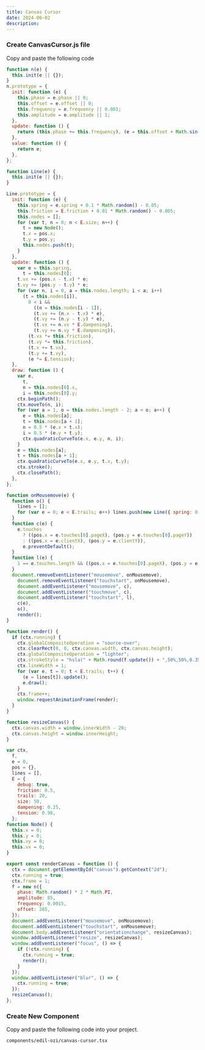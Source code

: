 ```yaml
---
title: Canvas Cursor
date: 2024-06-02
description:
---
```


<ComponentPreview name="canvas-cursor-demo" />

<Steps>

### Create CanvasCursor.js file

Copy and paste the following code

```js
function n(e) {
  this.init(e || {});
}
n.prototype = {
  init: function (e) {
    this.phase = e.phase || 0;
    this.offset = e.offset || 0;
    this.frequency = e.frequency || 0.001;
    this.amplitude = e.amplitude || 1;
  },
  update: function () {
    return (this.phase += this.frequency), (e = this.offset + Math.sin(this.phase) * this.amplitude);
  },
  value: function () {
    return e;
  },
};

function Line(e) {
  this.init(e || {});
}

Line.prototype = {
  init: function (e) {
    this.spring = e.spring + 0.1 * Math.random() - 0.05;
    this.friction = E.friction + 0.01 * Math.random() - 0.005;
    this.nodes = [];
    for (var t, n = 0; n < E.size; n++) {
      t = new Node();
      t.x = pos.x;
      t.y = pos.y;
      this.nodes.push(t);
    }
  },
  update: function () {
    var e = this.spring,
      t = this.nodes[0];
    t.vx += (pos.x - t.x) * e;
    t.vy += (pos.y - t.y) * e;
    for (var n, i = 0, a = this.nodes.length; i < a; i++)
      (t = this.nodes[i]),
        0 < i &&
          ((n = this.nodes[i - 1]),
          (t.vx += (n.x - t.x) * e),
          (t.vy += (n.y - t.y) * e),
          (t.vx += n.vx * E.dampening),
          (t.vy += n.vy * E.dampening)),
        (t.vx *= this.friction),
        (t.vy *= this.friction),
        (t.x += t.vx),
        (t.y += t.vy),
        (e *= E.tension);
  },
  draw: function () {
    var e,
      t,
      n = this.nodes[0].x,
      i = this.nodes[0].y;
    ctx.beginPath();
    ctx.moveTo(n, i);
    for (var a = 1, o = this.nodes.length - 2; a < o; a++) {
      e = this.nodes[a];
      t = this.nodes[a + 1];
      n = 0.5 * (e.x + t.x);
      i = 0.5 * (e.y + t.y);
      ctx.quadraticCurveTo(e.x, e.y, n, i);
    }
    e = this.nodes[a];
    t = this.nodes[a + 1];
    ctx.quadraticCurveTo(e.x, e.y, t.x, t.y);
    ctx.stroke();
    ctx.closePath();
  },
};

function onMousemove(e) {
  function o() {
    lines = [];
    for (var e = 0; e < E.trails; e++) lines.push(new Line({ spring: 0.45 + (e / E.trails) * 0.025 }));
  }
  function c(e) {
    e.touches
      ? ((pos.x = e.touches[0].pageX), (pos.y = e.touches[0].pageY))
      : ((pos.x = e.clientX), (pos.y = e.clientY)),
      e.preventDefault();
  }
  function l(e) {
    1 == e.touches.length && ((pos.x = e.touches[0].pageX), (pos.y = e.touches[0].pageY));
  }
  document.removeEventListener("mousemove", onMousemove),
    document.removeEventListener("touchstart", onMousemove),
    document.addEventListener("mousemove", c),
    document.addEventListener("touchmove", c),
    document.addEventListener("touchstart", l),
    c(e),
    o(),
    render();
}

function render() {
  if (ctx.running) {
    ctx.globalCompositeOperation = "source-over";
    ctx.clearRect(0, 0, ctx.canvas.width, ctx.canvas.height);
    ctx.globalCompositeOperation = "lighter";
    ctx.strokeStyle = "hsla(" + Math.round(f.update()) + ",50%,50%,0.35)";
    ctx.lineWidth = 1;
    for (var e, t = 0; t < E.trails; t++) {
      (e = lines[t]).update();
      e.draw();
    }
    ctx.frame++;
    window.requestAnimationFrame(render);
  }
}

function resizeCanvas() {
  ctx.canvas.width = window.innerWidth - 20;
  ctx.canvas.height = window.innerHeight;
}

var ctx,
  f,
  e = 0,
  pos = {},
  lines = [],
  E = {
    debug: true,
    friction: 0.5,
    trails: 20,
    size: 50,
    dampening: 0.25,
    tension: 0.98,
  };
function Node() {
  this.x = 0;
  this.y = 0;
  this.vy = 0;
  this.vx = 0;
}

export const renderCanvas = function () {
  ctx = document.getElementById("canvas").getContext("2d");
  ctx.running = true;
  ctx.frame = 1;
  f = new n({
    phase: Math.random() * 2 * Math.PI,
    amplitude: 85,
    frequency: 0.0015,
    offset: 285,
  });
  document.addEventListener("mousemove", onMousemove);
  document.addEventListener("touchstart", onMousemove);
  document.body.addEventListener("orientationchange", resizeCanvas);
  window.addEventListener("resize", resizeCanvas);
  window.addEventListener("focus", () => {
    if (!ctx.running) {
      ctx.running = true;
      render();
    }
  });
  window.addEventListener("blur", () => {
    ctx.running = true;
  });
  resizeCanvas();
};
```

### Create New Component

Copy and paste the following code into your project.

```text
components/edil-ozi/canvas-cursor.tsx
```

<ComponentSource name="canvas-cursor" />

</Steps>
